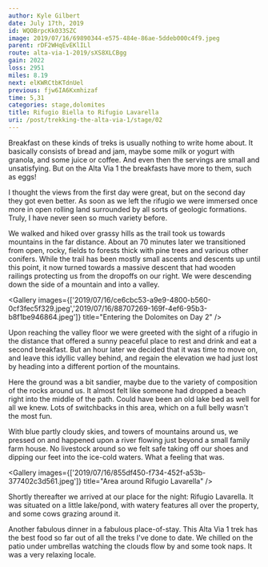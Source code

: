 ```yaml
---
author: Kyle Gilbert
date: July 17th, 2019
id: WQOBrpcKk033SZC
image: 2019/07/16/69890344-e575-484e-86ae-5ddeb000c4f9.jpeg
parent: rDF2WHqEvEKlILl
route: alta-via-1-2019/sXS8XLCBgg
gain: 2022
loss: 2951
miles: 8.19
next: elKWRCtbKTdnUel
previous: fjw6IA6Kxmhizaf
time: 5,31
categories: stage,dolomites
title: Rifugio Biella to Rifugio Lavarella
uri: /post/trekking-the-alta-via-1/stage/02
---
```


<Stats />

<Route />

Breakfast on these kinds of treks is usually nothing to write home about. It
basically consists of bread and jam, maybe some milk or yogurt with granola, and
some juice or coffee. And even then the servings are small and unsatisfying.
But on the Alta Via 1 the breakfasts have more to them, such as eggs!

I thought the views from the first day were great, but on the second day they
got even better. As soon as we left the rifugio we were immersed once more in
open rolling land surrounded by all sorts of geologic formations. Truly, I have
never seen so much variety before.

We walked and hiked over grassy hills as the trail took us towards mountains
in the far distance. About an 70 minutes later we transitioned from open, rocky,
fields to forests thick with pine trees and various other conifers. While the
trail has been mostly small ascents and descents up until this point, it now
turned towards a massive descent that had wooden railings protecting us from the
dropoffs on our right. We were descending down the side of a mountain and into
a valley.

<Gallery images={['2019/07/16/ce6cbc53-a9e9-4800-b560-0cf3fec5f329.jpeg','2019/07/16/88707269-169f-4ef6-95b3-b8f1be946864.jpeg']} title="Entering the Dolomites on Day 2" />

Upon reaching the valley floor we were greeted with the sight of a rifugio in
the distance that offered a sunny peaceful place to rest and drink and eat a
second breakfast. But an hour later we decided that it was time to move on, and
leave this idyllic valley behind, and regain the elevation we had just lost by
heading into a different portion of the mountains.

Here the ground was a bit sandier, maybe due to the variety of composition of
the rocks around us. It almost felt like someone had dropped a beach right
into the middle of the path. Could have been an old lake bed as well for all we
knew. Lots of switchbacks in this area, which on a full belly wasn't the most fun.

With blue partly cloudy skies, and towers of mountains around us, we pressed on and
happened upon a river flowing just beyond a small family farm house. No livestock
around so we felt safe taking off our shoes and dipping our feet into the ice-cold
waters. What a feeling that was.

<Gallery images={['2019/07/16/855df450-f734-452f-a53b-377402c3d561.jpeg']} title="Area around Rifugio Lavarella" />

Shortly thereafter we arrived at our place for the night: Rifugio Lavarella. It
was situated on a little lake/pond, with watery features all over the property,
and some cows grazing around it.

Another fabulous dinner in a fabulous place-of-stay. This Alta Via 1 trek has
the best food so far out of all the treks I've done to date. We chilled on the
patio under umbrellas watching the clouds flow by and some took naps. It was a
very relaxing locale.

